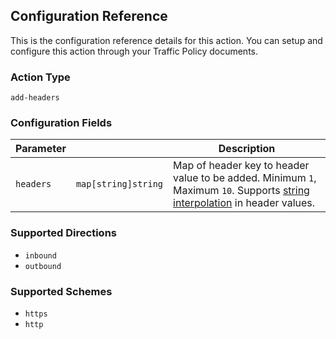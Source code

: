 ## Configuration Reference

This is the configuration reference details for this action. You can setup and configure this action through your Traffic Policy documents.

### Action Type

`add-headers`

### Configuration Fields

| Parameter | &nbsp;                    | Description                                                                                                                                              |
| --------- | ------------------------- | -------------------------------------------------------------------------------------------------------------------------------------------------------- |
| `headers` | `map[string]string` | Map of header key to header value to be added. Minimum `1`, Maximum `10`. Supports [string interpolation](#string-interpolation) in header values. |

### Supported Directions

- `inbound`
- `outbound`

### Supported Schemes
- `https`
- `http`